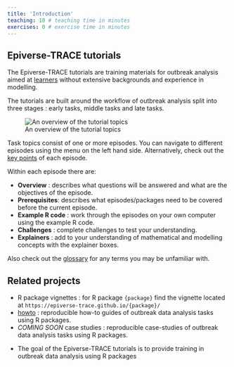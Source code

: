 ```yaml
---
title: 'Introduction'
teaching: 10 # teaching time in minutes
exercises: 0 # exercise time in minutes
---
```




## Epiverse-TRACE tutorials

The Epiverse-TRACE tutorials are training materials for outbreak analysis aimed at [learners](../profiles.md) without extensive backgrounds and experience in modelling. 

The tutorials are built around the workflow of outbreak analysis split into three stages : early tasks, middle tasks and late tasks.

![An overview of the tutorial topics](fig/flow.svg)

Task topics consist of one or more episodes. You can navigate to different episodes using the menu on the left hand side. Alternatively, check out the [key points](../key-points.md) of each episode.

Within each episode there are:

+ **Overview** : describes what questions will be answered and what are the objectives of the episode.
+ **Prerequisites**: describes what episodes/packages need to be covered before the current episode.
+ **Example R code** : work through the episodes on your own computer using the example R code.
+ **Challenges** : complete challenges to test your understanding.
+ **Explainers** : add to your understanding of mathematical and modelling concepts with the explainer boxes.

Also check out the [glossary](../reference.md) for any terms you may be unfamiliar with. 

## Related projects

+ R package vignettes : for R package `{package}` find the vignette located at `https://epiverse-trace.github.io/{package}/`
+ [howto](https://epiverse-trace.github.io/howto/) : reproducible how-to guides of outbreak data analysis tasks using R packages.
+ *COMING SOON* case studies : reproducible case-studies of outbreak data analysis tasks using R packages.



::::::::::::::::::::::::::::::::::::: keypoints 

- The goal of the Epiverse-TRACE tutorials is to provide training in outbreak data analysis using R packages


::::::::::::::::::::::::::::::::::::::::::::::::
